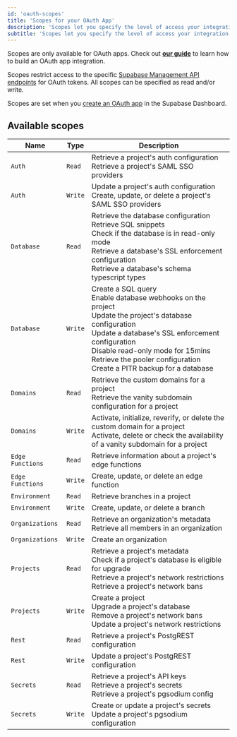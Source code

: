 ```yaml
---
id: 'oauth-scopes'
title: 'Scopes for your OAuth App'
description: 'Scopes let you specify the level of access your integration needs'
subtitle: 'Scopes let you specify the level of access your integration needs'
---
```


<Admonition type="note">

Scopes are only available for OAuth apps. Check out [**our guide**](/docs/guides/platform/oauth-apps/build-a-supabase-integration) to learn how to build an OAuth app integration.

</Admonition>

Scopes restrict access to the specific [Supabase Management API endpoints](/docs/reference/api/introduction) for OAuth tokens. All scopes can be specified as read and/or write.

Scopes are set when you [create an OAuth app](/docs/guides/platform/oauth-apps/build-a-supabase-integration#create-an-oauth-app) in the Supabase Dashboard.

## Available scopes

| Name             | Type    | Description                                                                                                                                                                                                                                                                              |
| ---------------- | ------- | ---------------------------------------------------------------------------------------------------------------------------------------------------------------------------------------------------------------------------------------------------------------------------------------- |
| `Auth`           | `Read`  | Retrieve a project's auth configuration<br/>Retrieve a project's SAML SSO providers                                                                                                                                                                                                      |
| `Auth`           | `Write` | Update a project's auth configuration<br/>Create, update, or delete a project's SAML SSO providers                                                                                                                                                                                       |
| `Database`       | `Read`  | Retrieve the database configuration<br/>Retrieve SQL snippets<br/>Check if the database is in read-only mode<br/>Retrieve a database's SSL enforcement configuration<br/>Retrieve a database's schema typescript types                                                                   |
| `Database`       | `Write` | Create a SQL query<br/>Enable database webhooks on the project<br/>Update the project's database configuration<br/>Update a database's SSL enforcement configuration<br/>Disable read-only mode for 15mins<br/>Retrieve the pooler configuration<br/>Create a PITR backup for a database |
| `Domains`        | `Read`  | Retrieve the custom domains for a project<br/>Retrieve the vanity subdomain configuration for a project                                                                                                                                                                                  |
| `Domains`        | `Write` | Activate, initialize, reverify, or delete the custom domain for a project<br/>Activate, delete or check the availability of a vanity subdomain for a project                                                                                                                             |
| `Edge Functions` | `Read`  | Retrieve information about a project's edge functions                                                                                                                                                                                                                                    |
| `Edge Functions` | `Write` | Create, update, or delete an edge function                                                                                                                                                                                                                                               |
| `Environment`    | `Read`  | Retrieve branches in a project                                                                                                                                                                                                                                                           |
| `Environment`    | `Write` | Create, update, or delete a branch                                                                                                                                                                                                                                                       |
| `Organizations`  | `Read`  | Retrieve an organization's metadata<br/>Retrieve all members in an organization                                                                                                                                                                                                          |
| `Organizations`  | `Write` | Create an organization                                                                                                                                                                                                                                                                   |
| `Projects`       | `Read`  | Retrieve a project's metadata<br/>Check if a project's database is eligible for upgrade<br/>Retrieve a project's network restrictions<br/>Retrieve a project's network bans                                                                                                              |
| `Projects`       | `Write` | Create a project<br/>Upgrade a project's database<br/>Remove a project's network bans<br/>Update a project's network restrictions                                                                                                                                                        |
| `Rest`           | `Read`  | Retrieve a project's PostgREST configuration                                                                                                                                                                                                                                             |
| `Rest`           | `Write` | Update a project's PostgREST configuration                                                                                                                                                                                                                                               |
| `Secrets`        | `Read`  | Retrieve a project's API keys<br/>Retrieve a project's secrets<br/>Retrieve a project's pgsodium config                                                                                                                                                                                  |
| `Secrets`        | `Write` | Create or update a project's secrets<br/>Update a project's pgsodium configuration                                                                                                                                                                                                       |
